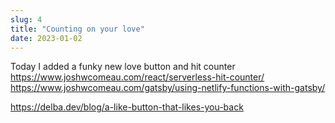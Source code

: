 ```yaml
---
slug: 4
title: "Counting on your love"
date: 2023-01-02
---
```


Today I added a funky new love button and hit counter
https://www.joshwcomeau.com/react/serverless-hit-counter/
https://www.joshwcomeau.com/gatsby/using-netlify-functions-with-gatsby/

https://delba.dev/blog/a-like-button-that-likes-you-back
